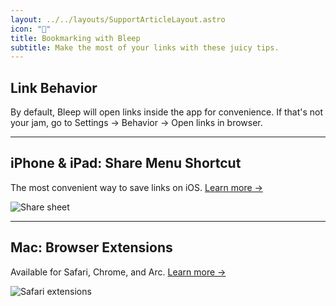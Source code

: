 ```yaml
---
layout: ../../layouts/SupportArticleLayout.astro
icon: "🔗"
title: Bookmarking with Bleep
subtitle: Make the most of your links with these juicy tips.
---
```


## Link Behavior

By default, Bleep will open links inside the app for convenience. If that's not your jam, go to Settings &rarr; Behavior &rarr; Open links in browser.

---

## iPhone & iPad: Share Menu Shortcut

The most convenient way to save links on iOS. [Learn more &rarr;](/support/share_ios)

![Share sheet](./links/share_sheet.png)

---

## Mac: Browser Extensions

Available for Safari, Chrome, and Arc. [Learn more &rarr;](/support/extensions)

![Safari extensions](./extensions/context_menu.png)
